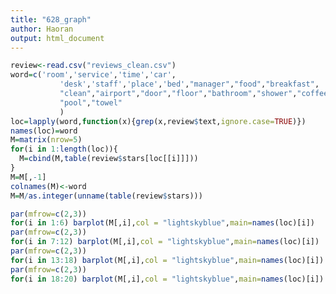 ---
title: "628_graph"
author: Haoran
output: html_document
---

```{r}
review<-read.csv("reviews_clean.csv")
word=c('room','service','time','car',
           'desk','staff','place','bed',"manager","food","breakfast",
           "clean","airport","door","floor","bathroom","shower","coffee",
           "pool","towel"
           )
loc=lapply(word,function(x){grep(x,review$text,ignore.case=TRUE)})
names(loc)=word
M=matrix(nrow=5)
for(i in 1:length(loc)){
  M=cbind(M,table(review$stars[loc[[i]]]))
}
M=M[,-1]
colnames(M)<-word
M=M/as.integer(unname(table(review$stars)))

par(mfrow=c(2,3))
for(i in 1:6) barplot(M[,i],col = "lightskyblue",main=names(loc)[i])
par(mfrow=c(2,3))
for(i in 7:12) barplot(M[,i],col = "lightskyblue",main=names(loc)[i])
par(mfrow=c(2,3))
for(i in 13:18) barplot(M[,i],col = "lightskyblue",main=names(loc)[i])
par(mfrow=c(2,3))
for(i in 18:20) barplot(M[,i],col = "lightskyblue",main=names(loc)[i])

```

